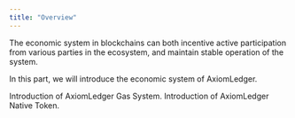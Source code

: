 ```yaml
---
title: "Overview"
---
```


The economic system in blockchains can both incentive active participation from various parties in the ecosystem, and maintain stable operation of the system.

In this part, we will introduce the economic system of AxiomLedger.

<CardGroup cols={2}>
    <Card title="Gas" icon="square-1" href="./gas"> Introduction of AxiomLedger Gas System. </Card>
    <Card title="Native Token" icon="square-2" href="./coin"> Introduction of AxiomLedger Native Token. </Card>
</CardGroup>
